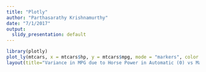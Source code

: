 ```yaml
---
title: "Plotly"
author: "Parthasarathy Krishnamurthy"
date: "7/1/2017"
output:
  slidy_presentation: default
---
```


```r
library(plotly)
plot_ly(mtcars, x = mtcars$hp, y = mtcars$mpg, mode = "markers", color = as.factor(mtcars$am)) %>%
layout(title="Variance in MPG due to Horse Power in Automatic (0) vs Manual transmission (1)", xaxis = list(title="Horse Power"), yaxis = list(title="Miles Per Gallon"))
```